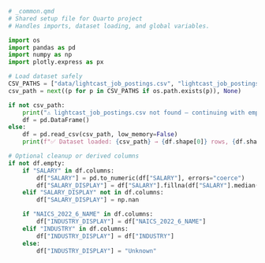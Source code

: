 ```python
# _common.qmd
# Shared setup file for Quarto project
# Handles imports, dataset loading, and global variables.

import os
import pandas as pd
import numpy as np
import plotly.express as px

# Load dataset safely
CSV_PATHS = ["data/lightcast_job_postings.csv", "lightcast_job_postings.csv"]
csv_path = next((p for p in CSV_PATHS if os.path.exists(p)), None)

if not csv_path:
    print("⚠️ lightcast_job_postings.csv not found — continuing with empty DataFrame.")
    df = pd.DataFrame()
else:
    df = pd.read_csv(csv_path, low_memory=False)
    print(f"✅ Dataset loaded: {csv_path} → {df.shape[0]} rows, {df.shape[1]} columns")

# Optional cleanup or derived columns
if not df.empty:
    if "SALARY" in df.columns:
        df["SALARY"] = pd.to_numeric(df["SALARY"], errors="coerce")
        df["SALARY_DISPLAY"] = df["SALARY"].fillna(df["SALARY"].median())
    elif "SALARY_DISPLAY" not in df.columns:
        df["SALARY_DISPLAY"] = np.nan

    if "NAICS_2022_6_NAME" in df.columns:
        df["INDUSTRY_DISPLAY"] = df["NAICS_2022_6_NAME"]
    elif "INDUSTRY" in df.columns:
        df["INDUSTRY_DISPLAY"] = df["INDUSTRY"]
    else:
        df["INDUSTRY_DISPLAY"] = "Unknown"
```